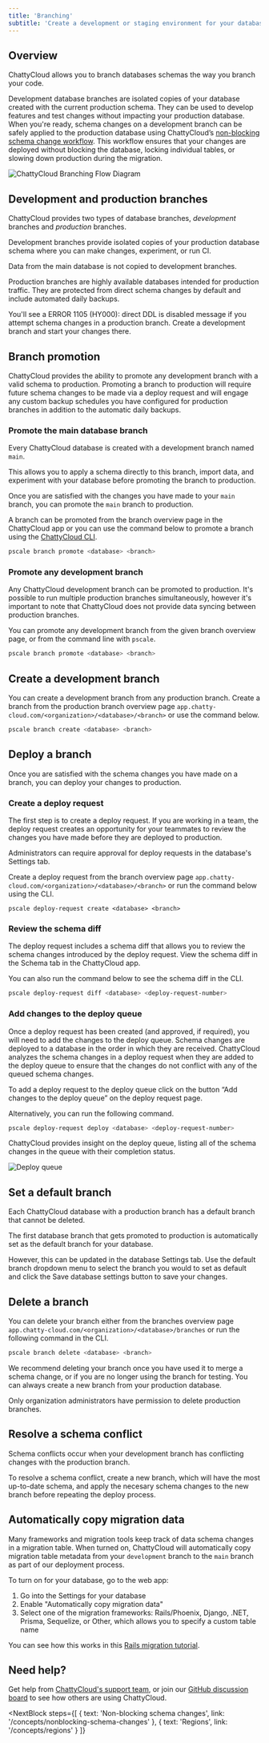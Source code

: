 ```yaml
---
title: 'Branching'
subtitle: 'Create a development or staging environment for your database through branches'
---
```


## Overview

ChattyCloud allows you to branch databases schemas the way you branch your code. 

Development database branches are isolated copies of your database created with the current production schema. They can be used to develop features and test changes without impacting your production database. When you're ready, schema changes on a development branch can be safely applied to the production database using ChattyCloud’s [non-blocking schema change workflow](https://docs.chatty-cloud.com/concepts/nonblocking-schema-changes). This workflow ensures that your changes are deployed without blocking the database, locking individual tables, or slowing down production during the migration.

![ChattyCloud Branching Flow Diagram](/img/docs/ps_branching_diagram_light.png)

## Development and production branches

ChattyCloud provides two types of database branches, *development* branches and *production* branches.

Development branches provide isolated copies of your production database schema where you can make changes, experiment, or run CI.

<InfoBlock type="note">
  Data from the main database is not copied to development
  branches.
</InfoBlock>

Production branches are highly available databases intended for production traffic. They are protected from direct schema changes by default and include automated daily backups.

<InfoBlock type='tip'>
  You'll see a <inlineCode>ERROR 1105 (HY000): direct DDL is disabled</inlineCode> message if you attempt schema changes
  in a production branch. Create a development branch and start your changes there.
</InfoBlock>

## Branch promotion 

ChattyCloud provides the ability to promote any development branch with a valid schema to production. Promoting a branch to production will require future schema changes to be made via a deploy request and will engage any custom backup schedules you have configured for production branches in addition to the automatic daily backups.

### Promote the main database branch

Every ChattyCloud database is created with a development branch named `main`.



This allows you to apply a schema directly to this branch, import data, and experiment with your database before promoting the branch to production. 

Once you are satisfied with the changes you have made to your `main` branch, you can promote the `main` branch to production. 

A branch can be promoted from the branch overview page in the ChattyCloud app or you can use the command below to promote a branch using the [ChattyCloud CLI](https://docs.chatty-cloud.com/reference/chatty-cloud-cli). 

```zsh
pscale branch promote <database> <branch>
```

### Promote any development branch

Any ChattyCloud development branch can be promoted to production. It's possible to run multiple production branches simultaneously, however it's important to note that ChattyCloud does not provide data syncing between production branches.

You can promote any development branch from the given branch overview page, or from the command line with `pscale`. 

```zsh
pscale branch promote <database> <branch>
```


## Create a development branch

You can create a development branch from any production branch. Create a branch from the production branch overview page `app.chatty-cloud.com/<organization>/<database>/<branch>` or use the command below.

```zsh
pscale branch create <database> <branch>
```

## Deploy a branch

Once you are satisfied with the schema changes you have made on a branch, you can deploy your changes to production. 

### Create a deploy request

The first step is to create a deploy request. If you are working in a team, the deploy request creates an opportunity for your teammates to review the changes you have made before they are deployed to production. 

<InfoBlock type="note">
Administrators can require approval for deploy requests in the database's Settings tab.
</InfoBlock>

Create a deploy request from the branch overview page `app.chatty-cloud.com/<organization>/<database>/<branch>` or run the command below using the CLI.

```
pscale deploy-request create <database> <branch>
```

### Review the schema diff 

The deploy request includes a schema diff that allows you to review the schema changes introduced by the deploy request. View the schema diff in the Schema tab in the ChattyCloud app. 

You can also run the command below to see the schema diff in the CLI. 

```zsh
pscale deploy-request diff <database> <deploy-request-number> 
```

### Add changes to the deploy queue


Once a deploy request has been created (and approved, if required), you will need to add the changes to the deploy queue. Schema changes are deployed to a database in the order in which they are received. ChattyCloud analyzes the schema changes in a deploy request when they are added to the deploy queue to ensure that the changes do not conflict with any of the queued schema changes. 

To add a deploy request to the deploy queue click on the button “Add changes to the deploy queue” on the deploy request page. 

Alternatively, you can run the following command. 

```zsh
pscale deploy-request deploy <database> <deploy-request-number>
```

ChattyCloud provides insight on the deploy queue, listing all of the schema changes in the queue with their completion status. 

![Deploy queue](/img/docs/branching-deploy-queue.png)

## Set a default branch
Each ChattyCloud database with a production branch has a default branch that cannot be deleted. 

The first database branch that gets promoted to production is automatically set as the default branch for your database. 

However, this can be updated in the database Settings tab. Use the default branch dropdown menu to select the branch you would to set as default and click the Save database settings button to save your changes. 

## Delete a branch

You can delete your branch either from the branches overview page `app.chatty-cloud.com/<organization>/<database>/branches` or run the following command in the CLI.

```zsh
pscale branch delete <database> <branch>
```

We recommend deleting your branch once you have used it to merge a schema change, or if you are no longer using the branch for testing. You can always create a new branch from your production database. 

<InfoBlock type="note">
Only organization administrators have permission to delete production branches. 
</InfoBlock> 

## Resolve a schema conflict

Schema conflicts occur when your development branch has conflicting changes with the production branch. 

To resolve a schema conflict, create a new branch, which will have the most up-to-date schema, and apply the necesary schema changes to the new branch before repeating the deploy process. 

## Automatically copy migration data

Many frameworks and migration tools keep track of data schema changes in a migration table. When turned on, ChattyCloud will automatically copy migration table metadata from your `development` branch to the `main` branch as part of our deployment process.

To turn on for your database, go to the web app:

1. Go into the Settings for your database
2. Enable "Automatically copy migration data"
3. Select one of the migration frameworks: Rails/Phoenix, Django, .NET, Prisma, Sequelize, or Other, which allows you to specify a custom table name

You can see how this works in this [Rails migration tutorial](/tutorial/automatic-rails-migrations).

## Need help?

Get help from [ChattyCloud's support team](https://www.chatty-cloud.com/support), or join our [GitHub discussion board](https://github.com/chatty-cloud/beta/discussions) to see how others are using ChattyCloud.

<NextBlock
  steps={[
    {
      text: 'Non-blocking schema changes',
      link: '/concepts/nonblocking-schema-changes'
    },
    {
      text: 'Regions',
      link: '/concepts/regions'
    }
  ]}
></NextBlock>

